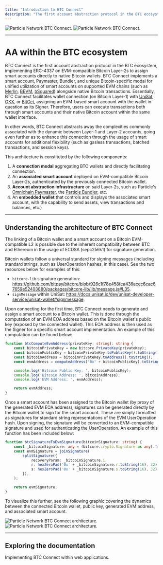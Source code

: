 ```yaml
---
title: "Introduction to BTC Connect"
description: "The first account abstraction protocol in the BTC ecosystem."
---
```


<img
  className="block dark:hidden"
  src="/api-reference/btc/images/connect.png"
  alt="Particle Network BTC Connect."
/>
<img
  className="hidden dark:block"
  src="/api-reference/btc/images/connect.png"
  alt="Particle Network BTC Connect."
/>

***

# AA within the BTC ecosystem

BTC Connect is the first account abstraction protocol in the BTC ecosystem, implementing ERC-4337 on EVM-compatible Bitcoin Layer-2s to assign smart accounts directly to native Bitcoin wallets. BTC Connect implements a smart account, Paymaster, Bundler, and unique Bitcoin-specific modal for unified utilization of smart accounts on supported EVM chains (such as [Merlin](https://twitter.com/MerlinLayer2/status/1748305593423757460), [BEVM](https://www.bevm.io), [bSquared](https://www.bsquared.network/)) alongside native Bitcoin transactions. Essentially, BTC Connect facilitates wallet connection (on Bitcoin Layer-1) with [UniSat](https://unisat.io/), [OKX](https://www.okx.com/web3), or [BitGet](https://web3.bitget.com/en), assigning an EVM-based smart account with the wallet in question as its Signer. Therefore, users can execute transactions both through smart accounts and their native Bitcoin account within the same wallet interface.

In other words, BTC Connect abstracts away the complexities commonly associated with the dynamic between Layer-1 and Layer-2 accounts, going even further as to enhance this connection through the usage of smart accounts for additional flexibility (such as gasless transactions, batched transactions, and session keys).

This architecture is constituted by the following components:

1. A **connection modal** aggregating BTC wallets and directly facilitating connection.
2. An **associated smart account** deployed on EVM-compatible Bitcoin Layer-2s, authenticated by the previously connected Bitcoin wallet.
3. **Account abstraction infrastructure** on said Layer-2s, such as Particle's [Omnichain Paymaster](/resources/wallet-abstraction/waas/omni-paymaster), the [Particle Bundler](/resources/wallet-abstraction/waas/bundler), etc.
4. An **embedded wallet** that controls and displays the associated smart account, with the capability to send assets, view transactions and balances, etc.)

***

## Understanding the architecture of BTC Connect

The linking of a Bitcoin wallet and a smart account on a Bitcoin EVM-compatible L2 is possible due to the inherent compatibility between BTC and Ethereum in the usage of ECDSA (sepc256k1) for signature generation.

Bitcoin wallets follow a universal standard for signing messages (including standard strings, such as UserOperation hashes, in this case). See the two resources below for examples of this:

- `bitcore-lib` signature generation: https://github.com/bitpay/bitcore/blob/926c1f78e458fca436acec6cac67659e52403880/packages/bitcore-lib/lib/message.js#L35.
- `signMessage` within UniSat: https://docs.unisat.io/dev/unisat-developer-service/unisat-wallet#signmessage.

Upon connecting for the first time, BTC Connect needs to generate and assign a smart account to a Bitcoin wallet. This is done through the computation of an EVM EOA address based on the Bitcoin wallet's public key (exposed by the connected wallet). This EOA address is then used as the Signer for a specific smart account implementation. An example of this computation can be found below:

```typescript TypeScript
function btcComputeEvmAddress(privateKey: string): string {
    const bitcoinPrivateKey = new bitcore.PrivateKey(privateKey);
    const bitcoinPublicKey = bitcoinPrivateKey.toPublicKey().toString();
    const bitcoinAddress = bitcoinPrivateKey.toAddress().toString();
    const evmAddress = computeAddress('0x' + bitcoinPublicKey).toString();

    console.log('Bitcoin Public Key: ', bitcoinPublicKey);
    console.log('Bitcoin Address: ', bitcoinAddress);
    console.log('EVM Address: ', evmAddress);

    return evmAddress;
}
```

Once a smart account has been assigned to the Bitcoin wallet (by proxy of the generated EVM EOA address), signatures can be generated directly by the Bitcoin wallet to sign for the smart account. These are simply formatted as signatures for standard string representations of the EVM UserOperation hash. Upon signing, the signature will be converted to an EVM-compatible signature and used for authenticating the UserOperation. An example of this function has been included below:

```typescript TypeScript
function btcSignatureToEvmSignature(bitcoinSignature: string) {
    const _bitcoinSignature: any = (bitcore.crypto.Signature as any).fromCompact(Buffer.from(bitcoinSignature, 'base64'));
    const evmSignature = joinSignature(
        splitSignature({
            recoveryParam: _bitcoinSignature.i,
            r: hexZeroPad('0x' + _bitcoinSignature.r.toString(16), 32),
            s: hexZeroPad('0x' + _bitcoinSignature.s.toString(16), 32),
        }),
    );

    return evmSignature;
}
```

To visualize this further, see the following graphic covering the dynamics between the connected Bitcoin wallet, public key, generated EVM address, and associated smart account.

<img
  className="block dark:hidden"
  src="/api-reference/btc/images/architecture.jpg"
  alt="Particle Network BTC Connect architecture."
/>
<img
  className="hidden dark:block"
  src="/api-reference/btc/images/architecture.jpg"
  alt="Particle Network BTC Connect architecture."
/>

***

## Exploring the documentation


  <Card title="Web SDK" href="/api-reference/btc/desktop/web">
    Implementing BTC Connect within web applications.
  </Card>

